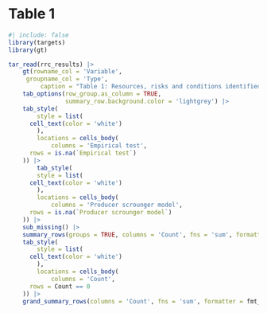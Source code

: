 # Table 1

```r
#| include: false
library(targets)
library(gt)
```

```r
tar_read(rrc_results) |>
	gt(rowname_col = 'Variable',
     groupname_col = 'Type',
		 caption = "Table 1: Resources, risks and conditions identified in the producer-scrounger literature reviewed (Table S1). Examples of variables for resources, risks and conditions comprising animal's habitats were derived from Matthiopolous et al. (2023). Corresponding articles that directly investigated the influence of each variable on  producer-scrounger dynamics were listed. Articles were grouped according to approach, either producer-scrounger models using evolutionary game theory or empirical tests. Counts are summarized using sum within variable type and total sum across variable types.") |>
	tab_options(row_group.as_column = TRUE,
				summary_row.background.color = 'lightgrey') |>
	tab_style(  
		style = list(
      cell_text(color = 'white')
		),
		locations = cells_body(
			columns = 'Empirical test',
      rows = is.na(`Empirical test`)
    )) |>
		tab_style(  
		style = list(
      cell_text(color = 'white')
		),
		locations = cells_body(
			columns = 'Producer scrounger model',
      rows = is.na(`Producer scrounger model`)
    )) |> 
	sub_missing() |>
	summary_rows(groups = TRUE, columns = 'Count', fns = 'sum', formatter = fmt_integer) |>
	tab_style(  
		style = list(
      cell_text(color = 'white')
		),
		locations = cells_body(
			columns = 'Count',
      rows = Count == 0
    )) |>
	grand_summary_rows(columns = 'Count', fns = 'sum', formatter = fmt_integer)
```


